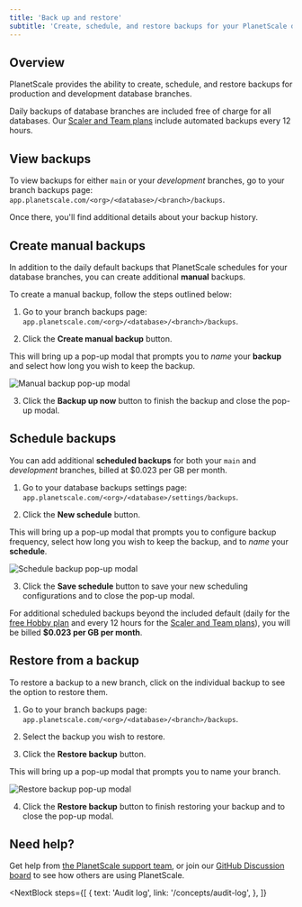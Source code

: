 ```yaml
---
title: 'Back up and restore'
subtitle: 'Create, schedule, and restore backups for your PlanetScale databases.'
---
```


## Overview

PlanetScale provides the ability to create, schedule, and restore backups for production and development database branches.

<InfoBlock type="note">
  Daily backups of database branches are included free of charge for all databases. Our <a href="https://docs.planetscale.com/concepts/billing#planetscale-plans">Scaler and Team plans</a> include automated backups every 12 hours.
</InfoBlock>

## View backups

To view backups for either `main` or your _development_ branches, go to your branch backups page: `app.planetscale.com/<org>/<database>/<branch>/backups`.

Once there, you'll find additional details about your backup history.

## Create manual backups

In addition to the daily default backups that PlanetScale schedules for your database branches, you can create additional **manual** backups.

To create a manual backup, follow the steps outlined below:

1. Go to your branch backups page: `app.planetscale.com/<org>/<database>/<branch>/backups`.

2. Click the **Create manual backup** button.

This will bring up a pop-up modal that prompts you to _name_ your **backup** and select how long you wish to keep the backup.

![Manual backup pop-up modal](/img/docs/settings-backup-modal.png)

3. Click the **Backup up now** button to finish the backup and close the pop-up modal.

## Schedule backups

You can add additional **scheduled backups** for both your `main` and _development_ branches, billed at $0.023 per GB per month.

1. Go to your database backups settings page: `app.planetscale.com/<org>/<database>/settings/backups`.

2. Click the **New schedule** button.

This will bring up a pop-up modal that prompts you to configure backup frequency, select how long you wish to keep the backup, and to _name_ your **schedule**.

![Schedule backup pop-up modal](/img/docs/backup-schedule-modal.png)

3. Click the **Save schedule** button to save your new scheduling configurations and to close the pop-up modal.

<InfoBlock type="note">
  For additional scheduled backups beyond the included default (daily for the <a href="https://docs.planetscale.com/concepts/billing#planetscale-plans">free Hobby plan</a> and every 12 hours for the <a href="https://docs.planetscale.com/concepts/billing#planetscale-plans">Scaler and Team plans</a>), you will be billed <b>$0.023 per GB per month</b>.
</InfoBlock> 

## Restore from a backup

To restore a backup to a new branch, click on the individual backup to see the option to restore them.

1. Go to your branch backups page: `app.planetscale.com/<org>/<database>/<branch>/backups`.

2. Select the backup you wish to restore.

3. Click the **Restore backup** button.

This will bring up a pop-up modal that prompts you to name your branch.

![Restore backup pop-up modal](/img/docs/restore-backup-modal.png)

4. Click the **Restore backup** button to finish restoring your backup and to close the pop-up modal.

## Need help?

Get help from [the PlanetScale support team](https://support.planetscale.com/), or join our [GitHub Discussion board](https://github.com/planetscale/discussion/discussions) to see how others are using PlanetScale.

<NextBlock
  steps={[
    {
      text: 'Audit log',
      link: '/concepts/audit-log',
    },
  ]}
></NextBlock>
